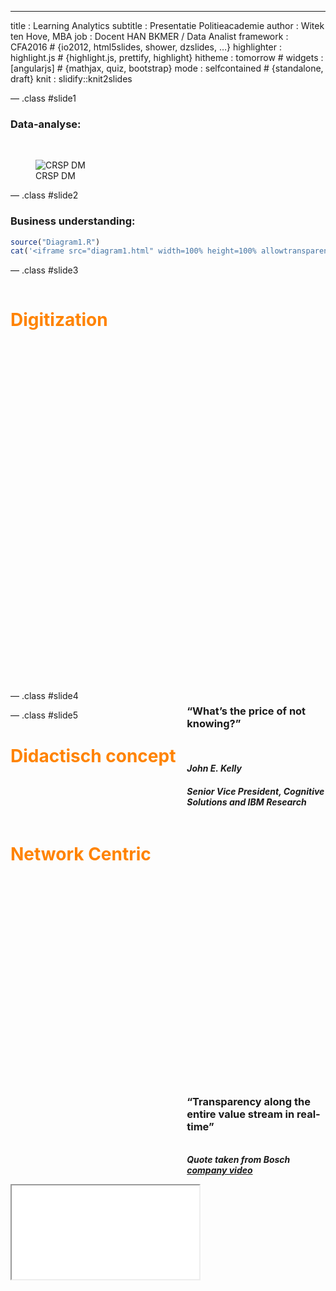 ---
title       : Learning Analytics
subtitle    : Presentatie Politieacademie
author      : Witek ten Hove, MBA
job         : Docent HAN BKMER / Data Analist
framework   : CFA2016        # {io2012, html5slides, shower, dzslides, ...}
highlighter : highlight.js  # {highlight.js, prettify, highlight}
hitheme     : tomorrow      # 
widgets     : [angularjs]            # {mathjax, quiz, bootstrap}
mode        : selfcontained # {standalone, draft}
knit        : slidify::knit2slides

--- .class #slide1

<style>
#slide1 {
  background-color:#94F4F4;
}
</style>
<h3>Data-analyse:</h3>
<br>

![CRSP DM](598px-CRISP-DM_Process_Diagram.png)

--- .class #slide2

<style>
#slide2 {
  background-color:#FFC89A;
}
</style>
<div>
<h3>Business understanding:</h3>

```r
source("Diagram1.R")
cat('<iframe src="diagram1.html" width=100% height=100% allowtransparency="true"> </iframe>')

```
</div>

--- .class #slide3

<style>
#slide3 {
  background-color:#9DFFD2;
}
</style>
<div style='float:left;width:50%;background-image: url("assets/img/watson.png"); height: 650px; width: 500px;color:#ff8300;'>
 <h1>Digitization</h1>
</div>
<div style='float:right;width:44%;'>
<h3>"What's the price of not knowing?"</h3>

<br>
<h4><b><i>John E. Kelly</i></b></h4>
<h4><i>Senior Vice President, Cognitive Solutions and IBM Research</i></h4>
  
</div>

--- .class #slide4

<style>
#slide4 {
  background-color:#FFF3F3;
}
</style>
<div style='float:left;width:50%;background-image: url("assets/img/maintenance-predictive.jpg"); height: 420px; width: 500px;color:#ff8300;'>
 <h1>Network Centric</h1>
</div>
<div style='float:right;width:44%;'>
<h3>"Transparency along the entire value stream in real-time"</h3>

<br>
<b><i>Quote taken from Bosch <a href="http://ec2-52-30-100-113.eu-west-1.compute.amazonaws.com/pluginfile.php/163/mod_lesson/page_contents/16/bosch.mp4">company video</a></i></b>
  
</div>

--- .class #slide5

<style>
#slide5 {
  background-color:#FFF3F3;
}
</style>
<div style='color:#ff8300;'>
 <h1>Didactisch concept</h1>
 <br><br>
</div>

<iframe src="diagram.html"></iframe>




